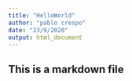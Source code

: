```yaml
---
title: "HelloWorld"
author: "pablo crespo"
date: "23/9/2020"
output: html_document
---
```



## This is a markdown file

